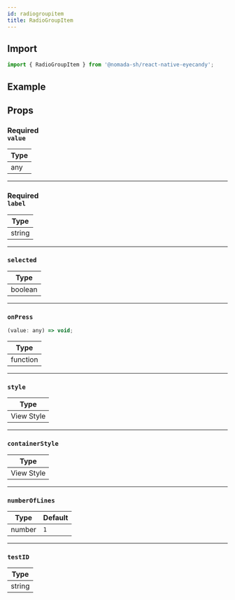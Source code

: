 ```yaml
---
id: radiogroupitem
title: RadioGroupItem
---
```


## Import

```jsx
import { RadioGroupItem } from '@nomada-sh/react-native-eyecandy';
```

## Example

## Props

### <div class="label required basic">Required</div>**`value`**

| Type |
| ---- |
| any  |

---

### <div class="label required basic">Required</div>**`label`**

| Type   |
| ------ |
| string |

---

### `selected`

| Type    |
| ------- |
| boolean |

---

### `onPress`

```jsx
(value: any) => void;
```

| Type     |
| -------- |
| function |

---

### `style`

| Type       |
| ---------- |
| View Style |

---

### `containerStyle`

| Type       |
| ---------- |
| View Style |

---

### `numberOfLines`

| Type   | Default |
| ------ | ------- |
| number | `1`     |

---

### `testID`

| Type   |
| ------ |
| string |
